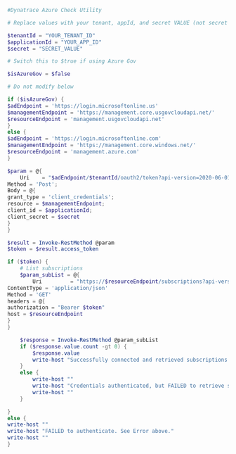 ```powershell
#Dynatrace Azure Check Utility

# Replace values with your tenant, appId, and secret VALUE (not secret ID)

$tenantId = "YOUR_TENANT_ID"
$applicationId = "YOUR_APP_ID"
$secret = "SECRET_VALUE"

# Switch this to $true if using Azure Gov

$isAzureGov = $false

# Do not modify below

if ($isAzureGov) {
$adEndpoint = 'https://login.microsoftonline.us'
$managementEndpoint = 'https://management.core.usgovcloudapi.net/'
$resourceEndpoint = 'management.usgovcloudapi.net'
}
else {
$adEndpoint = 'https://login.microsoftonline.com'
$managementEndpoint = 'https://management.core.windows.net/'
$resourceEndpoint = 'management.azure.com'
}

$param = @{
    Uri    = "$adEndpoint/$tenantId/oauth2/token?api-version=2020-06-01";
Method = 'Post';
Body = @{
grant_type = 'client_credentials';
resource = $managementEndpoint;
client_id = $applicationId;
client_secret = $secret
}
}

$result = Invoke-RestMethod @param
$token = $result.access_token

if ($token) {
    # List subscriptions
    $param_subList = @{
        Uri         = "https://$resourceEndpoint/subscriptions?api-version=2020-01-01"
ContentType = 'application/json'
Method = 'GET'
headers = @{
authorization = "Bearer $token"
host = $resourceEndpoint
}
}

    $response = Invoke-RestMethod @param_subList
    if ($response.value.count -gt 0) {
        $response.value
        write-host "Successfully connected and retrieved subscriptions."
    }
    else {
        write-host ""
        write-host "Credentials authenticated, but FAILED to retrieve subscriptions."
        write-host ""
    }

}
else {
write-host ""
write-host "FAILED to authenticate. See Error above."
write-host ""
}
```
